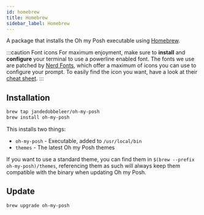 ```yaml
---
id: homebrew
title: Homebrew
sidebar_label: Homebrew
---
```


A package that installs the Oh my Posh executable using [Homebrew][brew].

:::caution Font icons
For maximum enjoyment, make sure to **install** and **configure** your terminal to use a powerline enabled font.
The fonts we use are patched by [Nerd Fonts][nerdfonts], which offer a maximum of icons you can use to configure your prompt.
To easily find the icon you want, have a look at their [cheat sheet][nf-cheat].
:::

## Installation

```bash
brew tap jandedobbeleer/oh-my-posh
brew install oh-my-posh
```

This installs two things:

- `oh-my-posh` - Executable, added to `/usr/local/bin`
- `themes` - The latest Oh my Posh themes

If you want to use a standard theme, you can find them in `$(brew --prefix oh-my-posh)/themes`, referencing them as such
will always keep them compatible with the binary when updating Oh my Posh.

## Update

```bash
brew upgrade oh-my-posh
```

[brew]: https://brew.sh/
[nerdfonts]: https://www.nerdfonts.com/
[nf-cheat]: https://www.nerdfonts.com/cheat-sheet
